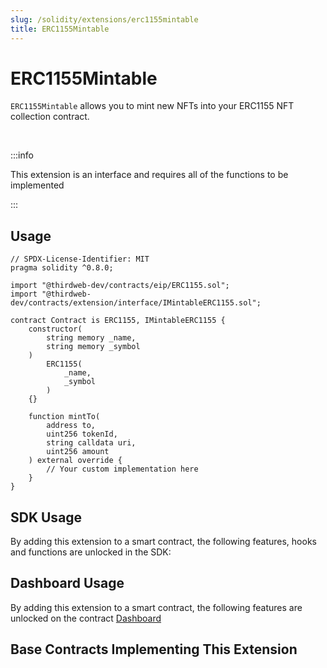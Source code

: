 ```yaml
---
slug: /solidity/extensions/erc1155mintable
title: ERC1155Mintable
---
```



# ERC1155Mintable

`ERC1155Mintable` allows you to mint new NFTs into your ERC1155 NFT collection contract.

<ViewContractCodeButton
  link="https://github.com/thirdweb-dev/contracts/blob/main/contracts/extension/interface/IMintableERC1155.sol"
  name="IMintableERC1155"
  isInterface={true}
/>

<br/>

:::info

This extension is an interface and requires all of the functions to be implemented

:::

## Usage

```solidity
// SPDX-License-Identifier: MIT
pragma solidity ^0.8.0;

import "@thirdweb-dev/contracts/eip/ERC1155.sol";
import "@thirdweb-dev/contracts/extension/interface/IMintableERC1155.sol";

contract Contract is ERC1155, IMintableERC1155 {
    constructor(
        string memory _name,
        string memory _symbol
    )
        ERC1155(
            _name,
            _symbol
        )
    {}

    function mintTo(
        address to,
        uint256 tokenId,
        string calldata uri,
        uint256 amount
    ) external override {
        // Your custom implementation here
    }
}
```

## SDK Usage

By adding this extension to a smart contract, the following features, hooks and functions are unlocked in the SDK:

## Dashboard Usage

By adding this extension to a smart contract, the following features are unlocked on the contract [Dashboard](/dashboard)

## Base Contracts Implementing This Extension
